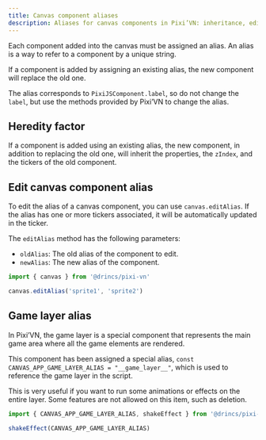```yaml
---
title: Canvas component aliases
description: Aliases for canvas components in Pixi’VN: inheritance, editing, and special game layer usage.
---
```


Each component added into the canvas must be assigned an alias. An alias is a way to refer to a component by a unique string.

If a component is added by assigning an existing alias, the new component will replace the old one.

The alias corresponds to `PixiJSComponent.label`, so do not change the `label`, but use the <DynamicLink href="/start/canvas-functions">methods provided by Pixi’VN</DynamicLink> to change the alias.

## Heredity factor

If a component is added using an existing alias, the new component, in addition to replacing the old one, will inherit the properties, the `zIndex`, and the <DynamicLink href="/start/canvas-tickers">tickers</DynamicLink> of the old component.

<HeredityFactorExample />

## Edit canvas component alias

To edit the alias of a canvas component, you can use `canvas.editAlias`. If the alias has one or more <DynamicLink href="/start/canvas-tickers">tickers</DynamicLink> associated, it will be automatically updated in the ticker.

The `editAlias` method has the following parameters:

* `oldAlias`: The old alias of the component to edit.
* `newAlias`: The new alias of the component.

```typescript
import { canvas } from '@drincs/pixi-vn'

canvas.editAlias('sprite1', 'sprite2')
```

## Game layer alias

In Pixi’VN, the game layer is a special component that represents the main game area where all the game elements are rendered.

This component has been assigned a special alias, `const CANVAS_APP_GAME_LAYER_ALIAS = "__game_layer__"`, which is used to reference the game layer in the script.

This is very useful if you want to run some <DynamicLink href="/start/canvas-animations-effects">animations or effects</DynamicLink> on the entire layer. Some features are not allowed on this item, such as deletion.

```typescript
import { CANVAS_APP_GAME_LAYER_ALIAS, shakeEffect } from '@drincs/pixi-vn'

shakeEffect(CANVAS_APP_GAME_LAYER_ALIAS)
```
